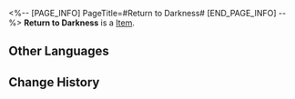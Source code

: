 <%-- [PAGE_INFO]
PageTitle=#Return to Darkness#
[END_PAGE_INFO] --%>
{{Item Infobox
|id          = 21031
|image       = Item Return to Darkness.png
|type        = 
|invCategory = Light Cone
|rarity      = 4
|effect      = Light Cone for the Path of {{Color|h|The Hunt}}. The Light Cone ability is only effective for characters of this Path.
|description = Even though her sister was close by her side, she could hear nothing.<br />The only thing audible was the voice in the depths of her heart, which only grew louder by the minute.<br /><br />''"Big sis's body is cold."<br />"Big sis's body is not moving."''<br /><br />A violent surge of fury irrevocably overwhelmed her so much that she didn't even find the time to clear her mind, or to remember this crucial yet neglected fact...
}}
{{Description|''"Big sis's body has been cold like this for a very long time."''}}
'''Return to Darkness''' is a [[Item]].

==Other Languages==
{{Other Languages
|en   = Return to Darkness
|zhs  = 重返幽冥
|zht  = 重返幽冥
|ja   = {{Rubi|幽冥|ゆうめい}}に{{Rubi|帰|き}}す
|ko   = 또다시 저승으로
|es   = Regreso a la oscuridad
|fr   = Retour aux ténèbres
|ru   = Назад во тьму
|th   = Return to Darkness
|vi   = U Tối Trở Lại
|de   = Rückkehr in die Dunkelheit
|id   = Return to Darkness
|pt   = Retorno à Escuridão
}}

==Change History==
{{Change History|1.0}}